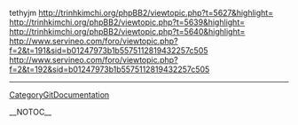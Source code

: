 tethyjm http://trinhkimchi.org/phpBB2/viewtopic.php?t=5627&highlight= http://trinhkimchi.org/phpBB2/viewtopic.php?t=5639&highlight= http://trinhkimchi.org/phpBB2/viewtopic.php?t=5640&highlight= http://www.servineo.com/foro/viewtopic.php?f=2&t=191&sid=b01247973b1b5575112819432257c505 http://www.servineo.com/foro/viewtopic.php?f=2&t=192&sid=b01247973b1b5575112819432257c505
----
[[CategoryGitDocumentation]]

__NOTOC__